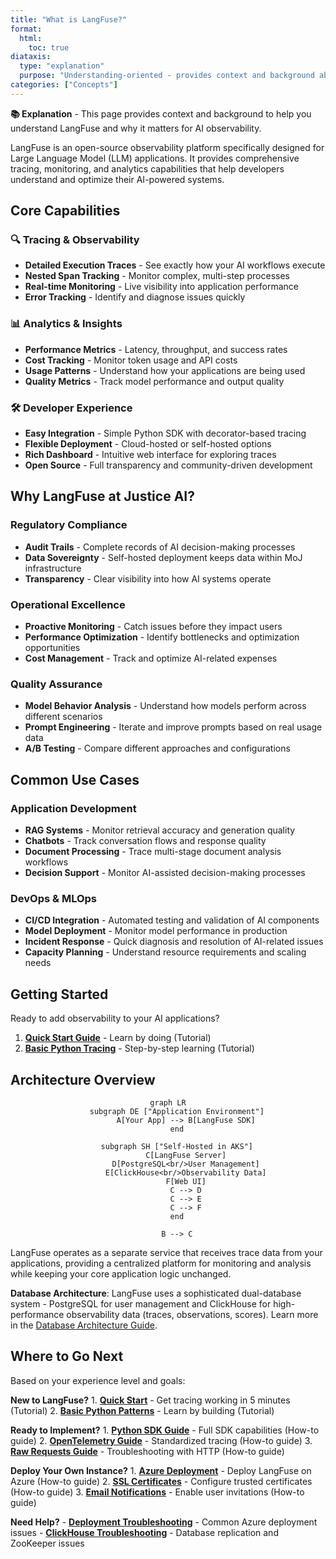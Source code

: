 ```yaml
---
title: "What is LangFuse?"
format:
  html:
    toc: true
diataxis:
  type: "explanation"
  purpose: "Understanding-oriented - provides context and background about LangFuse"
categories: ["Concepts"]
---
```


::: {.callout-note icon="false"}
**📚 Explanation** - This page provides context and background to help you understand LangFuse and why it matters for AI observability.
:::

LangFuse is an open-source observability platform specifically designed for Large Language Model (LLM) applications. It provides comprehensive tracing, monitoring, and analytics capabilities that help developers understand and optimize their AI-powered systems.

## Core Capabilities

### 🔍 **Tracing & Observability**
- **Detailed Execution Traces** - See exactly how your AI workflows execute
- **Nested Span Tracking** - Monitor complex, multi-step processes
- **Real-time Monitoring** - Live visibility into application performance
- **Error Tracking** - Identify and diagnose issues quickly

### 📊 **Analytics & Insights**
- **Performance Metrics** - Latency, throughput, and success rates
- **Cost Tracking** - Monitor token usage and API costs
- **Usage Patterns** - Understand how your applications are being used
- **Quality Metrics** - Track model performance and output quality

### 🛠️ **Developer Experience**
- **Easy Integration** - Simple Python SDK with decorator-based tracing
- **Flexible Deployment** - Cloud-hosted or self-hosted options
- **Rich Dashboard** - Intuitive web interface for exploring traces
- **Open Source** - Full transparency and community-driven development

## Why LangFuse at Justice AI?

### **Regulatory Compliance**
- **Audit Trails** - Complete records of AI decision-making processes
- **Data Sovereignty** - Self-hosted deployment keeps data within MoJ infrastructure
- **Transparency** - Clear visibility into how AI systems operate

### **Operational Excellence**
- **Proactive Monitoring** - Catch issues before they impact users
- **Performance Optimization** - Identify bottlenecks and optimization opportunities
- **Cost Management** - Track and optimize AI-related expenses

### **Quality Assurance**
- **Model Behavior Analysis** - Understand how models perform across different scenarios
- **Prompt Engineering** - Iterate and improve prompts based on real usage data
- **A/B Testing** - Compare different approaches and configurations

## Common Use Cases

### **Application Development**
- **RAG Systems** - Monitor retrieval accuracy and generation quality
- **Chatbots** - Track conversation flows and response quality
- **Document Processing** - Trace multi-stage document analysis workflows
- **Decision Support** - Monitor AI-assisted decision-making processes

### **DevOps & MLOps**
- **CI/CD Integration** - Automated testing and validation of AI components
- **Model Deployment** - Monitor model performance in production
- **Incident Response** - Quick diagnosis and resolution of AI-related issues
- **Capacity Planning** - Understand resource requirements and scaling needs

## Getting Started

Ready to add observability to your AI applications? 

1. **[Quick Start Guide](../tutorials/quickstart.qmd)** - Learn by doing (Tutorial)
2. **[Basic Python Tracing](../tutorials/basic.qmd)** - Step-by-step learning (Tutorial)

## Architecture Overview

<div style="text-align: center;">

```mermaid
graph LR
    subgraph DE ["Application Environment"]
        A[Your App] --> B[LangFuse SDK]
    end
    
    subgraph SH ["Self-Hosted in AKS"]
        C[LangFuse Server]
        D[PostgreSQL<br/>User Management]
        E[ClickHouse<br/>Observability Data]
        F[Web UI]
        C --> D
        C --> E
        C --> F
    end
    
    B --> C
```

</div>

LangFuse operates as a separate service that receives trace data from your applications, providing a centralized platform for monitoring and analysis while keeping your core application logic unchanged.

::: {.callout-note}
**Database Architecture**: LangFuse uses a sophisticated dual-database system - PostgreSQL for user management and ClickHouse for high-performance observability data (traces, observations, scores). Learn more in the [Database Architecture Guide](database-architecture.qmd).
:::

## Where to Go Next

Based on your experience level and goals:

**New to LangFuse?**
1. **[Quick Start](../tutorials/quickstart.qmd)** - Get tracing working in 5 minutes (Tutorial)
2. **[Basic Python Patterns](../tutorials/basic.qmd)** - Learn by building (Tutorial)

**Ready to Implement?**
1. **[Python SDK Guide](../how-to/python-sdk.qmd)** - Full SDK capabilities (How-to guide)
2. **[OpenTelemetry Guide](../how-to/opentelemetry.qmd)** - Standardized tracing (How-to guide)
3. **[Raw Requests Guide](../how-to/raw-requests.qmd)** - Troubleshooting with HTTP (How-to guide)

**Deploy Your Own Instance?**
1. **[Azure Deployment](../how-to/azure-deployment.qmd)** - Deploy LangFuse on Azure (How-to guide)
2. **[SSL Certificates](../how-to/ssl-certificates.qmd)** - Configure trusted certificates (How-to guide)
3. **[Email Notifications](../how-to/email-notifications.qmd)** - Enable user invitations (How-to guide)

**Need Help?**
- **[Deployment Troubleshooting](../how-to/deployment-troubleshooting.qmd)** - Common Azure deployment issues
- **[ClickHouse Troubleshooting](../how-to/clickhouse-troubleshooting.qmd)** - Database replication and ZooKeeper issues 
